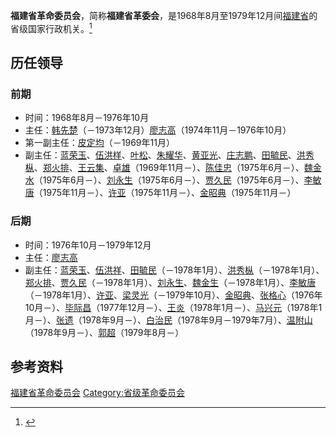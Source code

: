 '''福建省革命委员会'''，简称'''福建省革委会'''，是1968年8月至1979年12月间[[福建省|福建省]]的省级国家行政机关。<ref>{{Cite book|title=中华人民共和国职官志|author=何虎生, 李耀东, 向常福主编|publisher=中国社会出版社|year=2003|isbn=9787800883934|location=北京|pages=}}</ref>

== 历任领导 ==
=== 前期 ===
* 时间：1968年8月－1976年10月
* 主任：[[韩先楚|韩先楚]]（－1973年12月）{{to}}[[廖志高|廖志高]]（1974年11月－1976年10月）
* 第一副主任：[[皮定均|皮定均]]（－1969年11月）
* 副主任：[[蓝荣玉|蓝荣玉]]、[[伍洪样|伍洪样]]、[[叶松|叶松]]、[[朱耀华_(人民解放军)|朱耀华]]、[[黄亚光|黄亚光]]、[[庄志鹏|庄志鹏]]、[[田毓民|田毓民]]、[[洪秀枞|洪秀枞]]、[[郑火排|郑火排]]、[[王云集|王云集]]、[[卓雄|卓雄]]（1969年11月－）、[[陈佳忠|陈佳忠]]（1975年6月－）、[[魏金水|魏金水]]（1975年6月－）、[[刘永生_(1904年)|刘永生]]（1975年6月－）、[[贾久民|贾久民]]（1975年6月－）、[[李敏唐|李敏唐]]（1975年11月－）、[[许亚|许亚]]（1975年11月－）、[[金昭典|金昭典]]（1975年11月－）

=== 后期 ===
* 时间：1976年10月－1979年12月
* 主任：[[廖志高|廖志高]]
* 副主任：[[蓝荣玉|蓝荣玉]]、[[伍洪祥|伍洪祥]]、[[田毓民|田毓民]]（－1978年1月）、[[洪秀枞|洪秀枞]]（－1978年1月）、[[郑火排|郑火排]]、[[贾久民|贾久民]]（－1978年1月）、[[刘永生_(1904年)|刘永生]]、[[魏金生|魏金生]]（－1978年1月）、[[李敏唐|李敏唐]]（－1978年1月）、[[许亚|许亚]]、[[梁灵光|梁灵光]]（－1979年10月）、[[金昭典|金昭典]]、[[张格心|张格心]]（1976年10月－）、[[毕际昌|毕际昌]]（1977年12月－）、[[王炎_(1918年)|王炎]]（1978年1月－）、[[马兴元|马兴元]]（1978年1月－）、[[张遗|张遗]]（1978年9月－）、[[白治民|白治民]]（1978年9月－1979年7月）、[[温附山|温附山]]（1978年9月－）、[[郭超|郭超]]（1979年8月－）

== 参考资料 ==
{{reflist}}

{{福建行政长官}}

[[Category:福建省革命委员会|]]
[[Category:省级革命委员会|Category:省级革命委员会]]